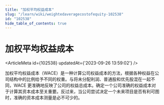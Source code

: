 ```yaml
---
title: "加权平均权益成本"
slug: "/learn/wiki/weightedaveragecostofequity-102538"
id: "102538"
hide_table_of_contents: true
---
```



# 加权平均权益成本

<ArticleMeta id={102538} updatedAt={'2023-09-26 13:59:02'} />
<div className='border-solid border-b border-t-0 my-4 border-[var(--ifm-color-gray-300)]' />

加权平均权益成本（WACE）是一种计算公司权益成本的方法，根据各种权益在公司结构中的比例给予不同的权重。与将未分配利润、普通股和优先股混在一起不同，WACE 更准确地反映了公司的权益总成本。确定一个公司准确的权益成本对于计算其资本成本至关重要。反过来，当公司尝试决定一个未来项目是否有利可图时，准确的资本成本测量是必不可少的。
